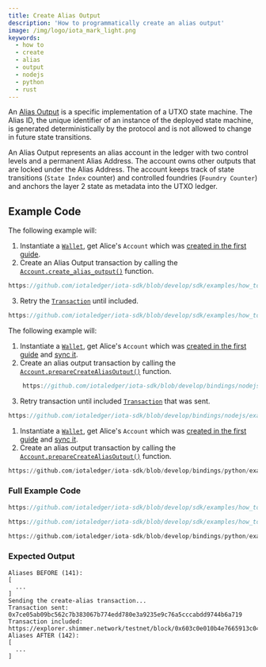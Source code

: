 ```yaml
---
title: Create Alias Output
description: 'How to programmatically create an alias output'
image: /img/logo/iota_mark_light.png
keywords:
  - how to
  - create
  - alias
  - output
  - nodejs
  - python
  - rust
---
```



An [Alias Output](https://wiki.iota.org/tips/tips/TIP-0018/#alias-output) is a specific implementation of a UTXO state machine. The Alias ID, the unique identifier of an instance of the deployed state machine, is generated deterministically by the protocol and is not allowed to change in future state transitions.

An Alias Output represents an alias account in the ledger with two control levels and a permanent Alias Address. The account owns other outputs that are locked under the Alias Address. The account keeps track of state transitions (`State Index` counter) and controlled foundries (`Foundry Counter`) and anchors the layer 2 state as metadata into the UTXO ledger.

## Example Code

<Tabs groupId="language" queryString>
<TabItem value="rust" label="Rust">

The following example will:

1. Instantiate a [`Wallet`](https://docs.rs/iota-sdk/latest/iota_sdk/wallet/core/struct.Wallet.html), get Alice's `Account` which was
   [created in the first guide](../accounts-and-addresses/create-account.mdx).
2. Create an Alias Output transaction by calling the [`Account.create_alias_output()`](https://docs.rs/iota-sdk/latest/iota_sdk/wallet/account/struct.CreateAliasParams.html) function.

<div className={'hide-code-block-extras'}>

```rust reference
https://github.com/iotaledger/iota-sdk/blob/develop/sdk/examples/how_tos/alias/create.rs#L40
```

</div>

3. Retry the [`Transaction`](https://docs.rs/iota-sdk/latest/iota_sdk/wallet/account/struct.Account.html#method.retry_transaction_until_included) until included.

<div className={'hide-code-block-extras'}>

```rust reference
https://github.com/iotaledger/iota-sdk/blob/develop/sdk/examples/how_tos/alias/create.rs#L43
```

</div>

</TabItem>
<TabItem value="typescript-node" label="Typescript (Node.js)">

The following example will:

1. Instantiate a [`Wallet`](https://docs.rs/iota-sdk/latest/iota_sdk/wallet/core/struct.Wallet.html), get Alice's `Account` which was
   [created in the first guide](../accounts-and-addresses/create-account.mdx) and [sync it](../accounts-and-addresses/check-balance.mdx).
2. Create an alias output transaction by calling the [`Account.prepareCreateAliasOutput()`](../../references/nodejs/classes/Account.md#preparecreatealiasoutput) function.

<div className={'hide-code-block-extras'}>

```typescript reference
    https://github.com/iotaledger/iota-sdk/blob/develop/bindings/nodejs/examples/how_tos/alias/create.ts#L53
```

</div>

3. Retry transaction until included [`Transaction`](../../references/nodejs/classes/Account.md#retrytransactionuntilincluded) that was sent.

<div className={'hide-code-block-extras'}>

```typescript reference
https://github.com/iotaledger/iota-sdk/blob/develop/bindings/nodejs/examples/how_tos/alias/create.ts#L60
```

</div>

</TabItem>
<TabItem value="python" label="Python">

1. Instantiate a [`Wallet`](https://docs.rs/iota-sdk/latest/iota_sdk/wallet/core/struct.Wallet.html), get Alice's `Account` which was
   [created in the first guide](../accounts-and-addresses/create-account.mdx) and [sync it](../accounts-and-addresses/check-balance.mdx).
2. Create an alias output transaction by calling the [`Account.prepareCreateAliasOutput()`](../../references/python/iota_sdk/wallet/account.md#prepare_create_alias_output) function.

<div className={'hide-code-block-extras'}>

```python reference
https://github.com/iotaledger/iota-sdk/blob/develop/bindings/python/examples/how_tos/alias/create.py#L22
```

</div>

</TabItem>
</Tabs>

### Full Example Code

<Tabs groupId="language" queryString>
<TabItem value="rust" label="Rust">

```rust reference
https://github.com/iotaledger/iota-sdk/blob/develop/sdk/examples/how_tos/alias_wallet/request_funds.rs
```

</TabItem>
<TabItem value="typescript-node" label="Typescript (Node.js)">

```typescript reference
https://github.com/iotaledger/iota-sdk/blob/develop/sdk/examples/how_tos/alias/create.rs
```

</TabItem>
<TabItem value="python" label="Python">

```python reference
https://github.com/iotaledger/iota-sdk/blob/develop/bindings/python/examples/how_tos/alias/create.py
```

</TabItem>
</Tabs>

### Expected Output

```plaintext
Aliases BEFORE (141):
[
  ...
]
Sending the create-alias transaction...
Transaction sent: 0x7ce05ab09bc562c7b383067b774edd780e3a9235e9c76a5cccabdd9744b6a719
Transaction included: https://explorer.shimmer.network/testnet/block/0x603c0e010b4e7665913c04729aad692a1c7557234185e98c821e1142fa49823d
Aliases AFTER (142):
[
  ...
]
```
